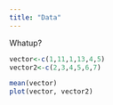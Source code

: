 ```yaml
---
title: "Data"
---
```


Whatup?
```r

vector<-c(1,11,1,13,4,5)
vector2<-c(2,3,4,5,6,7)

mean(vector)
plot(vector, vector2)

```